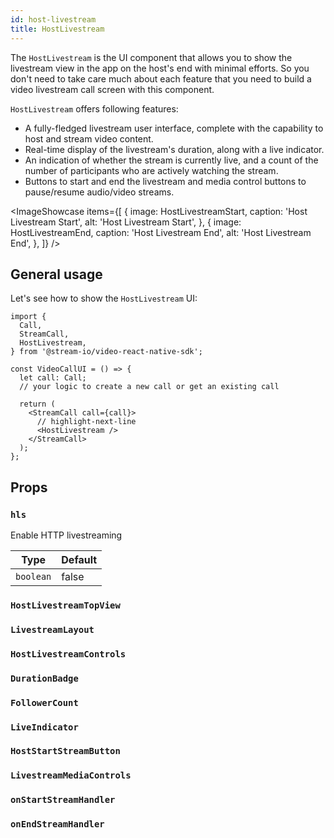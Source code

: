 ```yaml
---
id: host-livestream
title: HostLivestream
---
```




The `HostLivestream` is the UI component that allows you to show the livestream view in the app on the host's end with minimal efforts. So you don't need to take care much about each feature that you need to build a video livestream call screen with this component.

`HostLivestream` offers following features:

- A fully-fledged livestream user interface, complete with the capability to host and stream video content.
- Real-time display of the livestream's duration, along with a live indicator.
- An indication of whether the stream is currently live, and a count of the number of participants who are actively watching the stream.
- Buttons to start and end the livestream and media control buttons to pause/resume audio/video streams.

<ImageShowcase
  items={[
    {
      image: HostLivestreamStart,
      caption: 'Host Livestream Start',
      alt: 'Host Livestream Start',
    },
    {
      image: HostLivestreamEnd,
      caption: 'Host Livestream End',
      alt: 'Host Livestream End',
    },
  ]}
/>

## General usage

Let's see how to show the `HostLivestream` UI:

```tsx
import {
  Call,
  StreamCall,
  HostLivestream,
} from '@stream-io/video-react-native-sdk';

const VideoCallUI = () => {
  let call: Call;
  // your logic to create a new call or get an existing call

  return (
    <StreamCall call={call}>
      // highlight-next-line
      <HostLivestream />
    </StreamCall>
  );
};
```

## Props

### `hls`

Enable HTTP livestreaming

| Type      | Default |
| --------- | ------- |
| `boolean` | false   |

### `HostLivestreamTopView`

<HostLivestreamTopView />

### `LivestreamLayout`

<LivestreamLayout />

### `HostLivestreamControls`

<HostLivestreamControls />

### `DurationBadge`

<DurationBadge />

### `FollowerCount`

<FollowerCount />

### `LiveIndicator`

<LiveIndicator />

### `HostStartStreamButton`

<HostStartStreamButton />

### `LivestreamMediaControls`

<LiveStreamMediaControls />

### `onStartStreamHandler`

<OnStartStreamHandler />

### `onEndStreamHandler`

<OnEndStreamHandler />
